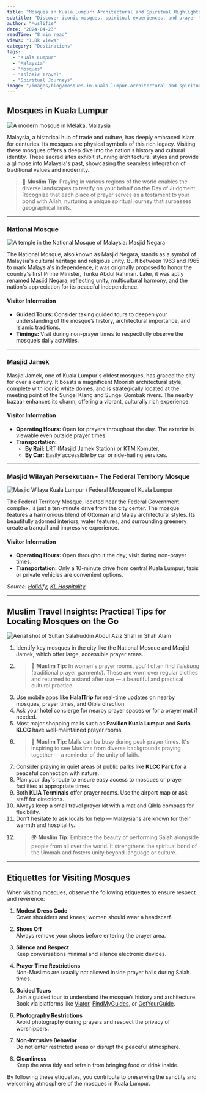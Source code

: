 ```yaml
---
title: "Mosques in Kuala Lumpur: Architectural and Spiritual Highlights"
subtitle: "Discover iconic mosques, spiritual experiences, and prayer tips in Malaysia's vibrant capital"
author: "Muslifie"
date: "2024-04-23"
readTime: "8 min read"
views: "1.8k views"
category: "Destinations"
tags:
  - "Kuala Lumpur"
  - "Malaysia"
  - "Mosques"
  - "Islamic Travel"
  - "Spiritual Journeys"
image: "/images/blog/mosques-in-kuala-lumpur-architectural-and-spiritual-highlights-970716.webp"
---
```


## Mosques in Kuala Lumpur

![A modern mosque in Melaka, Malaysia](/images/blog/job-savelsberg-r09zofgvm44-unsplash_1_600x600.webp)

Malaysia, a historical hub of trade and culture, has deeply embraced Islam for centuries. Its mosques are physical symbols of this rich legacy. Visiting these mosques offers a deep dive into the nation's history and cultural identity. These sacred sites exhibit stunning architectural styles and provide a glimpse into Malaysia's past, showcasing the seamless integration of traditional values and modernity.

> 🕌 **Muslim Tip:** Praying in various regions of the world enables the diverse landscapes to testify on your behalf on the Day of Judgment. Recognize that each place of prayer serves as a testament to your bond with Allah, nurturing a unique spiritual journey that surpasses geographical limits.

---

### National Mosque

![A temple in the National Mosque of Malaysia: Masjid Negara](/images/blog/bo-zhang-ywor3kmhtiq-unsplash_1_600x600.webp)

The National Mosque, also known as Masjid Negara, stands as a symbol of Malaysia's cultural heritage and religious unity. Built between 1963 and 1965 to mark Malaysia's independence, it was originally proposed to honor the country's first Prime Minister, Tunku Abdul Rahman. Later, it was aptly renamed Masjid Negara, reflecting unity, multicultural harmony, and the nation's appreciation for its peaceful independence.

#### Visitor Information

- **Guided Tours:** Consider taking guided tours to deepen your understanding of the mosque’s history, architectural importance, and Islamic traditions.
- **Timings:** Visit during non-prayer times to respectfully observe the mosque’s daily activities.

---

### Masjid Jamek

Masjid Jamek, one of Kuala Lumpur's oldest mosques, has graced the city for over a century. It boasts a magnificent Moorish architectural style, complete with iconic white domes, and is strategically located at the meeting point of the Sungei Klang and Sungei Gombak rivers. The nearby bazaar enhances its charm, offering a vibrant, culturally rich experience.

#### Visitor Information

- **Operating Hours:** Open for prayers throughout the day. The exterior is viewable even outside prayer times.
- **Transportation:**
  - **By Rail:** LRT (Masjid Jamek Station) or KTM Komuter.
  - **By Car:** Easily accessible by car or ride-hailing services.

---

### Masjid Wilayah Persekutuan - The Federal Territory Mosque

![Masjid Wilaya Kuala Lumpur / Federal Mosque of Kuala Lumpur](/images/blog/muhammad-faiz-zulkeflee-bhzqwgrrfc4-unsplash_1_600x600.webp)

The Federal Territory Mosque, located near the Federal Government complex, is just a ten-minute drive from the city center. The mosque features a harmonious blend of Ottoman and Malay architectural styles. Its beautifully adorned interiors, water features, and surrounding greenery create a tranquil and impressive experience.

#### Visitor Information

- **Operating Hours:** Open throughout the day; visit during non-prayer times.
- **Transportation:** Only a 10-minute drive from central Kuala Lumpur; taxis or private vehicles are convenient options.

_Source: [Holidify](https://www.holidify.com/collections/mosques-in-kuala-lumpur), [KL Hospitality](https://www.kualalumpurhospitality.com/blog/7-mustvisit-beautiful-mosques-in-kuala-lumpur)_

---

## Muslim Travel Insights: Practical Tips for Locating Mosques on the Go

![Aerial shot of Sultan Salahuddin Abdul Aziz Shah in Shah Alam](/images/blog/firdouss-ross-wpmAydh_efA-unsplash_600x600.webp)

1. Identify key mosques in the city like the National Mosque and Masjid Jamek, which offer large, accessible prayer areas.
2. > 🧕 **Muslim Tip:** In women's prayer rooms, you'll often find _Telekung_ (traditional prayer garments). These are worn over regular clothes and returned to a stand after use — a beautiful and practical cultural practice.
3. Use mobile apps like **HalalTrip** for real-time updates on nearby mosques, prayer times, and Qibla direction.
4. Ask your hotel concierge for nearby prayer spaces or for a prayer mat if needed.
5. Most major shopping malls such as **Pavilion Kuala Lumpur** and **Suria KLCC** have well-maintained prayer rooms.
6. > 🙏 **Muslim Tip:** Malls can be busy during peak prayer times. It's inspiring to see Muslims from diverse backgrounds praying together — a reminder of the unity of faith.
7. Consider praying in quiet areas of public parks like **KLCC Park** for a peaceful connection with nature.
8. Plan your day's route to ensure easy access to mosques or prayer facilities at appropriate times.
9. Both **KLIA Terminals** offer prayer rooms. Use the airport map or ask staff for directions.
10. Always keep a small travel prayer kit with a mat and Qibla compass for flexibility.
11. Don’t hesitate to ask locals for help — Malaysians are known for their warmth and hospitality.
12. > 🌍 **Muslim Tip:** Embrace the beauty of performing Salah alongside people from all over the world. It strengthens the spiritual bond of the Ummah and fosters unity beyond language or culture.

---

## Etiquettes for Visiting Mosques

When visiting mosques, observe the following etiquettes to ensure respect and reverence:

1. **Modest Dress Code**  
   Cover shoulders and knees; women should wear a headscarf.

2. **Shoes Off**  
   Always remove your shoes before entering the prayer area.

3. **Silence and Respect**  
   Keep conversations minimal and silence electronic devices.

4. **Prayer Time Restrictions**  
   Non-Muslims are usually not allowed inside prayer halls during Salah times.

5. **Guided Tours**  
   Join a guided tour to understand the mosque’s history and architecture. Book via platforms like [Viator](https://www.viator.com/Kuala-Lumpur-attractions/Jamek-Mosque-Masjid-Jamek/d335-a246), [FindMyGuides](https://findmyguides.com/en/continent/asia/country/malaysia/city/kuala-lumpur/book/223), or [GetYourGuide](https://www.getyourguide.com/batu-caves-l4011/cultural-temple-tour-of-the-batu-caves-in-kuala-lumpur-t74794).

6. **Photography Restrictions**  
   Avoid photography during prayers and respect the privacy of worshippers.

7. **Non-Intrusive Behavior**  
   Do not enter restricted areas or disrupt the peaceful atmosphere.

8. **Cleanliness**  
   Keep the area tidy and refrain from bringing food or drink inside.

By following these etiquettes, you contribute to preserving the sanctity and welcoming atmosphere of the mosques in Kuala Lumpur.

